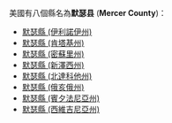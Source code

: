 美國有八個縣名為'''默瑟县''' ('''Mercer County''')：
* [[默瑟縣_(伊利諾伊州)|默瑟縣 (伊利諾伊州)]]
* [[默瑟縣_(肯塔基州)|默瑟縣 (肯塔基州)]]
* [[默瑟縣_(密蘇里州)|默瑟縣 (密蘇里州)]]
* [[默瑟縣_(新澤西州)|默瑟縣 (新澤西州)]]
* [[默瑟縣_(北達科他州)|默瑟縣 (北達科他州)]]
* [[默瑟縣_(俄亥俄州)|默瑟縣 (俄亥俄州)]]
* [[默瑟縣_(賓夕法尼亞州)|默瑟縣 (賓夕法尼亞州)]]
* [[默瑟縣_(西維吉尼亞州)|默瑟縣 (西維吉尼亞州)]]
{{disambig|M默瑟县|Cat=三字县名消歧义}}